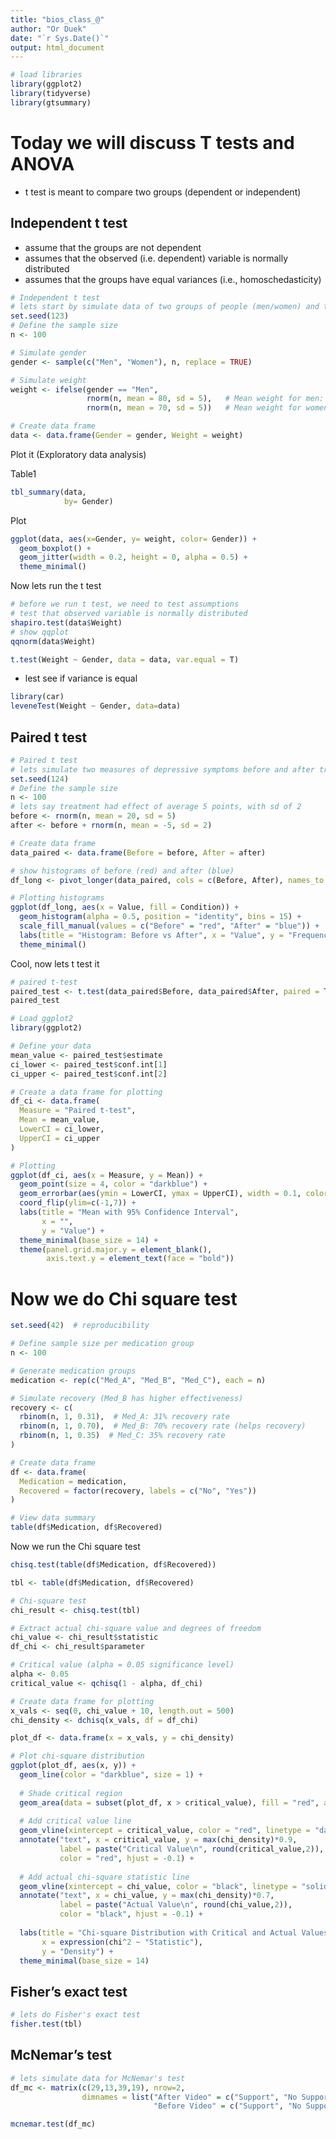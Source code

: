 ```yaml
---
title: "bios_class_@"
author: "Or Duek"
date: "`r Sys.Date()`"
output: html_document
---
```


```r
# load libraries
library(ggplot2)
library(tidyverse)
library(gtsummary)
```

# Today we will discuss T tests and ANOVA
- t test is meant to compare two groups (dependent or independent)


## Independent t test
- assume that the groups are not dependent
- assumes that the observed (i.e. dependent) variable is normally distributed
- assumes that the groups have equal variances (i.e., homoschedasticity)

```r
# Independent t test
# lets start by simulate data of two groups of people (men/women) and their weight
set.seed(123)
# Define the sample size
n <- 100

# Simulate gender
gender <- sample(c("Men", "Women"), n, replace = TRUE)

# Simulate weight
weight <- ifelse(gender == "Men",
                 rnorm(n, mean = 80, sd = 5),   # Mean weight for men: 80kg
                 rnorm(n, mean = 70, sd = 5))   # Mean weight for women: 70kg

# Create data frame
data <- data.frame(Gender = gender, Weight = weight)

```

Plot it (Exploratory data analysis)

Table1

```r
tbl_summary(data,
            by= Gender)
```

Plot
```r
ggplot(data, aes(x=Gender, y= weight, color= Gender)) +
  geom_boxplot() +
  geom_jitter(width = 0.2, height = 0, alpha = 0.5) +
  theme_minimal()
```

Now lets run the t test

```r
# before we run t test, we need to test assumptions
# test that observed variable is normally distributed
shapiro.test(data$Weight)
# show qqplot
qqnorm(data$Weight)

```

```r
t.test(Weight ~ Gender, data = data, var.equal = T)
```

- lest see if variance is equal
```r
library(car)
leveneTest(Weight ~ Gender, data=data)
```
## Paired t test

```r
# Paired t test
# lets simulate two measures of depressive symptoms before and after treatment
set.seed(124)
# Define the sample size
n <- 100
# lets say treatment had effect of average 5 points, with sd of 2
before <- rnorm(n, mean = 20, sd = 5)
after <- before + rnorm(n, mean = -5, sd = 2)

# Create data frame
data_paired <- data.frame(Before = before, After = after)
```


```r
# show histograms of before (red) and after (blue)
df_long <- pivot_longer(data_paired, cols = c(Before, After), names_to = "Condition", values_to = "Value")

# Plotting histograms
ggplot(df_long, aes(x = Value, fill = Condition)) +
  geom_histogram(alpha = 0.5, position = "identity", bins = 15) +
  scale_fill_manual(values = c("Before" = "red", "After" = "blue")) +
  labs(title = "Histogram: Before vs After", x = "Value", y = "Frequency") +
  theme_minimal()
```
Cool, now lets t test it

```r
# paired t-test
paired_test <- t.test(data_paired$Before, data_paired$After, paired = T)
paired_test
```


```r
# Load ggplot2
library(ggplot2)

# Define your data
mean_value <- paired_test$estimate
ci_lower <- paired_test$conf.int[1]
ci_upper <- paired_test$conf.int[2]

# Create a data frame for plotting
df_ci <- data.frame(
  Measure = "Paired t-test",
  Mean = mean_value,
  LowerCI = ci_lower,
  UpperCI = ci_upper
)

# Plotting
ggplot(df_ci, aes(x = Measure, y = Mean)) +
  geom_point(size = 4, color = "darkblue") +
  geom_errorbar(aes(ymin = LowerCI, ymax = UpperCI), width = 0.1, color = "darkblue") +
  coord_flip(ylim=c(-1,7)) +
  labs(title = "Mean with 95% Confidence Interval",
       x = "",
       y = "Value") +
  theme_minimal(base_size = 14) +
  theme(panel.grid.major.y = element_blank(),
        axis.text.y = element_text(face = "bold"))

```

# Now we do Chi square test

```r
set.seed(42)  # reproducibility

# Define sample size per medication group
n <- 100

# Generate medication groups
medication <- rep(c("Med_A", "Med_B", "Med_C"), each = n)

# Simulate recovery (Med_B has higher effectiveness)
recovery <- c(
  rbinom(n, 1, 0.31),  # Med_A: 31% recovery rate
  rbinom(n, 1, 0.70),  # Med_B: 70% recovery rate (helps recovery)
  rbinom(n, 1, 0.35)  # Med_C: 35% recovery rate
)

# Create data frame
df <- data.frame(
  Medication = medication,
  Recovered = factor(recovery, labels = c("No", "Yes"))
)

# View data summary
table(df$Medication, df$Recovered)

```
Now we run the Chi square test

```r
chisq.test(table(df$Medication, df$Recovered))
```

```r
tbl <- table(df$Medication, df$Recovered)

# Chi-square test
chi_result <- chisq.test(tbl)

# Extract actual chi-square value and degrees of freedom
chi_value <- chi_result$statistic
df_chi <- chi_result$parameter

# Critical value (alpha = 0.05 significance level)
alpha <- 0.05
critical_value <- qchisq(1 - alpha, df_chi)

# Create data frame for plotting
x_vals <- seq(0, chi_value + 10, length.out = 500)
chi_density <- dchisq(x_vals, df = df_chi)

plot_df <- data.frame(x = x_vals, y = chi_density)

# Plot chi-square distribution
ggplot(plot_df, aes(x, y)) +
  geom_line(color = "darkblue", size = 1) +
  
  # Shade critical region
  geom_area(data = subset(plot_df, x > critical_value), fill = "red", alpha = 0.3) +
  
  # Add critical value line
  geom_vline(xintercept = critical_value, color = "red", linetype = "dashed", linewidth = 1) +
  annotate("text", x = critical_value, y = max(chi_density)*0.9, 
           label = paste("Critical Value\n", round(critical_value,2)), 
           color = "red", hjust = -0.1) +
  
  # Add actual chi-square statistic line
  geom_vline(xintercept = chi_value, color = "black", linetype = "solid", linewidth = 1) +
  annotate("text", x = chi_value, y = max(chi_density)*0.7, 
           label = paste("Actual Value\n", round(chi_value,2)), 
           color = "black", hjust = -0.1) +
  
  labs(title = "Chi-square Distribution with Critical and Actual Values",
       x = expression(chi^2 ~ "Statistic"),
       y = "Density") +
  theme_minimal(base_size = 14)
```
##  Fisher's exact test

```r
# lets do Fisher's exact test
fisher.test(tbl)
```

## McNemar's test

```r
# lets simulate data for McNemar's test
df_mc <- matrix(c(29,13,39,19), nrow=2,
                dimnames = list("After Video" = c("Support", "No Support"),
                                "Before Video" = c("Support", "No Support")))

mcnemar.test(df_mc)
```

